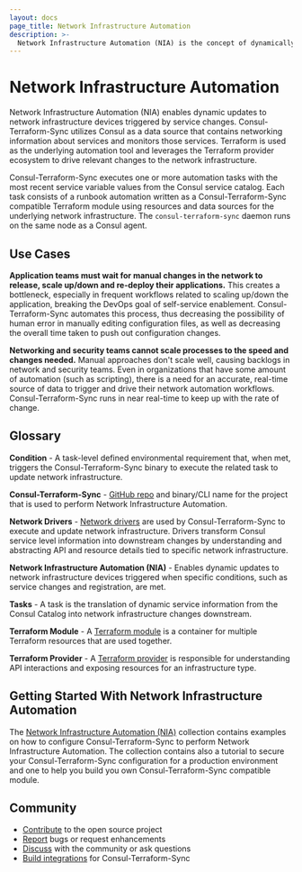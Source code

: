 ```yaml
---
layout: docs
page_title: Network Infrastructure Automation
description: >-
  Network Infrastructure Automation (NIA) is the concept of dynamically updating infrastructure devices triggered by service changes. Consul-Terraform-Sync is a tool that performs NIA and utilizes Consul as a data source that contains networking information about services and monitors those services. Terraform is used as the underlying automation tool and leverages the Terraform provider ecosystem to drive relevant changes to the network infrastructure.
---
```


# Network Infrastructure Automation

Network Infrastructure Automation (NIA) enables dynamic updates to network infrastructure devices triggered by service changes. Consul-Terraform-Sync utilizes Consul as a data source that contains networking information about services and monitors those services. Terraform is used as the underlying automation tool and leverages the Terraform provider ecosystem to drive relevant changes to the network infrastructure.

Consul-Terraform-Sync executes one or more automation tasks with the most recent service variable values from the Consul service catalog. Each task consists of a runbook automation written as a Consul-Terraform-Sync compatible Terraform module using resources and data sources for the underlying network infrastructure. The `consul-terraform-sync` daemon runs on the same node as a Consul agent.

## Use Cases

**Application teams must wait for manual changes in the network to release, scale up/down and re-deploy their applications.** This creates a bottleneck, especially in frequent workflows related to scaling up/down the application, breaking the DevOps goal of self-service enablement. Consul-Terraform-Sync automates this process, thus decreasing the possibility of human error in manually editing configuration files, as well as decreasing the overall time taken to push out configuration changes.

**Networking and security teams cannot scale processes to the speed and changes needed.** Manual approaches don't scale well, causing backlogs in network and security teams. Even in organizations that have some amount of automation (such as scripting), there is a need for an accurate, real-time source of data to trigger and drive their network automation workflows. Consul-Terraform-Sync runs in near real-time to keep up with the rate of change.

## Glossary

**Condition** - A task-level defined environmental requirement that, when met, triggers the Consul-Terraform-Sync binary to execute the related task to update network infrastructure.

**Consul-Terraform-Sync** - [GitHub repo](https://github.com/hashicorp/consul-terraform-sync) and binary/CLI name for the project that is used to perform Network Infrastructure Automation.

**Network Drivers** - [Network drivers](/docs/nia/network-drivers) are used by Consul-Terraform-Sync to execute and update network infrastructure. Drivers transform Consul service level information into downstream changes by understanding and abstracting API and resource details tied to specific network infrastructure.

**Network Infrastructure Automation (NIA)** - Enables dynamic updates to network infrastructure devices triggered when specific conditions, such as service changes and registration, are met.

**Tasks** - A task is the translation of dynamic service information from the Consul Catalog into network infrastructure changes downstream.

**Terraform Module** - A [Terraform module](https://www.terraform.io/docs/configuration/modules.html) is a container for multiple Terraform resources that are used together.

**Terraform Provider** - A [Terraform provider](https://www.terraform.io/docs/providers/index.html) is responsible for understanding API interactions and exposing resources for an infrastructure type.

## Getting Started With Network Infrastructure Automation

The [Network Infrastructure Automation (NIA)](https://learn.hashicorp.com/collections/consul/network-infrastructure-automation?utm_source=WEBSITE&utm_medium=WEB_IO&utm_offer=ARTICLE_PAGE&utm_content=DOCS) 
collection contains examples on how to configure Consul-Terraform-Sync to 
perform Network Infrastructure Automation. The collection contains also a 
tutorial to secure your Consul-Terraform-Sync configuration for a production 
environment and one to help you build you own Consul-Terraform-Sync compatible 
module.

## Community

- [Contribute](https://github.com/hashicorp/consul-terraform-sync) to the open source project
- [Report](https://github.com/hashicorp/consul-terraform-sync/issues) bugs or request enhancements
- [Discuss](https://discuss.hashicorp.com/tags/c/consul/29/consul-terraform-sync) with the community or ask questions
- [Build integrations](/docs/nia/terraform-modules) for Consul-Terraform-Sync
